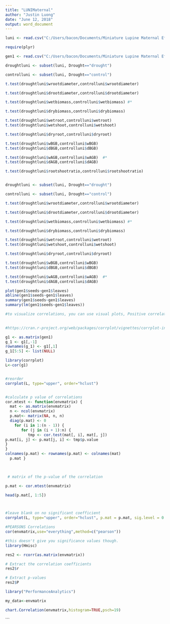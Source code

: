 ```yaml
---
title: "LUNIMaternal"
author: "Justin Luong"
date: "June 12, 2018"
output: word_document
---
```


```r
luni <- read.csv("C:/Users/bacon/Documents/Miniature Lupine Maternal Effects/lunigen2.csv")

require(plyr)

gen1 <- read.csv("C:/Users/bacon/Documents/Miniature Lupine Maternal Effects/lunigen1.csv")

```

```r
droughtluni <- subset(luni, Drought=="drought")

controlluni <- subset(luni, Drought=="control")

t.test(droughtluni$wrootdiameter,controlluni$wrootdiameter)

t.test(droughtluni$drootdiameter,controlluni$drootdiameter)

t.test(droughtluni$wetbiomass,controlluni$wetbiomass) #*

t.test(droughtluni$drybiomass,controlluni$drybiomass) 

t.test(droughtluni$wetroot,controlluni$wetroot) 
t.test(droughtluni$wetshoot,controlluni$wetshoot) 

t.test(droughtluni$dryroot,controlluni$dryroot) 

t.test(droughtluni$wBGB,controlluni$wBGB) 
t.test(droughtluni$dBGB,controlluni$dBGB)

t.test(droughtluni$wAGB,controlluni$wAGB)  #*
t.test(droughtluni$dAGB,controlluni$dAGB)

t.test(droughtluni$rootshootratio,controlluni$rootshootratio)


droughtluni <- subset(luni, Drought=="drought")

controlluni <- subset(luni, Drought=="control")

t.test(droughtluni$wrootdiameter,controlluni$wrootdiameter)

t.test(droughtluni$drootdiameter,controlluni$drootdiameter)

t.test(droughtluni$wetbiomass,controlluni$wetbiomass) #*

t.test(droughtluni$drybiomass,controlluni$drybiomass) 

t.test(droughtluni$wetroot,controlluni$wetroot) 
t.test(droughtluni$wetshoot,controlluni$wetshoot) 

t.test(droughtluni$dryroot,controlluni$dryroot) 

t.test(droughtluni$wBGB,controlluni$wBGB) 
t.test(droughtluni$dBGB,controlluni$dBGB)

t.test(droughtluni$wAGB,controlluni$wAGB)  #*
t.test(droughtluni$dAGB,controlluni$dAGB)

plot(gen1$seeds~gen1$leaves)
abline(gen1$seeds~gen1$leaves)
summary(gen1$seeds~gen1$leaves)
summary(lm(gen1$seeds~gen1$leaves))
```

```r
#to visualize correlations, you can use visual plots, Positive correlations are displayed in blue and negative correlations in red color. Color intensity and the size of the circle are proportional to the correlation coefficients.

 
#https://cran.r-project.org/web/packages/corrplot/vignettes/corrplot-intro.html

g1 <- as.matrix(gen1)
g_1 <- g1[,-1]
rownames(g_1) <- g1[,1]
g_1[5:5] <- list(NULL)

library(corrplot)
L<-cor(g1)


#reorder
corrplot(L, type="upper", order="hclust")


#calculate p value of correlations
cor.mtest <- function(envmatrix) {
  mat <- as.matrix(envmatrix)
  n <- ncol(envmatrix)
  p.mat<- matrix(NA, n, n)
  diag(p.mat) <- 0
    for (i in 1:(n - 1)) {
       for (j in (i + 1):n) {
          tmp <- cor.test(mat[, i], mat[, j])
p.mat[i, j] <- p.mat[j, i] <- tmp$p.value
}
}
colnames(p.mat) <- rownames(p.mat) <- colnames(mat)
  p.mat }

 

 # matrix of the p-value of the correlation

p.mat <- cor.mtest(envmatrix)

head(p.mat[, 1:5])



#leave blank on no significant coefficient
corrplot(L, type="upper", order="hclust", p.mat = p.mat, sig.level = 0.05, insig = "blank")

#PEARSONS Correlations
cor(envmatrix,use="everything",method=c("pearson"))

#this doesn't give you significance values though.
library(Hmisc)

res2 <- rcorr(as.matrix(envmatrix))

# Extract the correlation coefficients
res2$r

# Extract p-values
res2$P

library("PerformanceAnalytics")

my_data<-envmatrix

chart.Correlation(envmatrix,histogram=TRUE,psch=19)
```
```